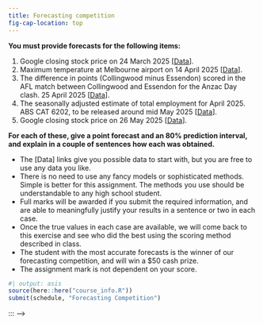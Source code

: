 ```yaml
---
title: Forecasting competition
fig-cap-location: top
---
```


**You must provide forecasts for the following items:**

  1. Google closing stock price on 24 March 2025 [[Data](https://finance.yahoo.com/quote/GOOG/)].
  2. Maximum temperature at Melbourne airport on 14 April 2025 [[Data](http://www.bom.gov.au/climate/dwo/IDCJDW3049.latest.shtml)].
  3. The difference in points (Collingwood minus Essendon) scored in the AFL match between Collingwood and Essendon for the Anzac Day clash. 25 April 2025 [[Data](https://en.wikipedia.org/wiki/Anzac_Day_match)].
  4. The seasonally adjusted estimate of total employment for April 2025. ABS CAT 6202, to be released around mid May 2025 [[Data](https://www.abs.gov.au/statistics/labour/employment-and-unemployment/labour-force-australia/latest-release)].
  5. Google closing stock price on 26 May 2025 [[Data](https://finance.yahoo.com/quote/GOOG/)].

**For each of these, give a point forecast and an 80% prediction interval, and explain in a couple of sentences how each was obtained.**

* The [Data] links give you possible data to start with, but you are free to use any data you like.
* There is no need to use any fancy models or sophisticated methods. Simple is better for this assignment. The methods you use should be understandable to any high school student.
* Full marks will be awarded if you submit the required information, and are able to meaningfully justify your results in a sentence or two in each case.
* Once the true values in each case are available, we will come back to this exercise and see who did the best using the scoring method described in class.
* The student with the most accurate forecasts is the winner of our forecasting competition, and will win a $50 cash prize.
* The assignment mark is not dependent on your score.

```r
#| output: asis
source(here::here("course_info.R"))
submit(schedule, "Forecasting Competition")
```

<!--
___

## Leaderboard

```r
#| eval: false
readRDS(here::here("assignments/leaderboard.rds")) |>
  DT::datatable()
```

## Forecasts

::: {layout-ncol=5}

<!-- ### Q1
[![Google closing stock price on 24 March 2025](Q1.png)](Q1.png)

### Q2
[![Maximum temperature at Melbourne airport on 14 April 2025](Q2.png)](Q2.png)

### Q3
[![Difference in points in AFL Anzac Day clash](Q3.png)](Q3.png)

### Q4
[![Seasonally adjusted total employment for April 2025](Q4.png)](Q4.png)

### Q5
[![Google closing stock price on 26 May 2025](Q5.png)](Q5.png) -->

::: -->
